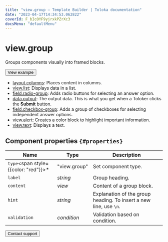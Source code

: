 ```yaml
---
title: "view.group — Template Builder | Toloka documentation"
date: "2023-04-17T14:34:53.062822"
coverId: F_bIcOYF9yjrxkPZrXc3
docsMenu: "defaultMenu"
---
```


# view.group

Groups components visually into framed blocks.

<Button themeColor="light" view="default" size="l" type="link" url="https://ya.cc/t/eYAQsjHW48x8ZG">View example</Button>

<Cut title="Components used in the example">

- [layout.columns](/docs/template-builder/reference/layout.columns): Places content in columns.
- [view.list](/docs/template-builder/reference/view.list): Displays data in a list.
- [field.radio-group](/docs/template-builder/reference/field.radio-group): Adds radio buttons for selecting an answer option.
- [data.output](/docs/template-builder/operations/work-with-data): The output data. This is what you get when a Toloker clicks the **Submit** button.
- [field.checkbox-group](/docs/template-builder/reference/field.checkbox-group): Adds a group of checkboxes for selecting independent answer options.
- [view.alert](/docs/template-builder/reference/view.alert): Creates a color block to highlight important information.
- [view.text](/docs/template-builder/reference/view.text): Displays a text.

</Cut>

## Component properties `{#properties}`

**Name** | **Type** | **Description**
----- | ----- | -----
`type`<span style={{color: "red"}}>\*</span> | "view.group" | Set component type.
`label` | _string_ | Group heading.
`content` | _view_ | Content of a group block.
`hint` | _string_ | Explanation of the group heading. To insert a new line, use `\n`.
`validation` | _condition_ | Validation based on condition.

<Button themeColor="light" view="default" size="l" type="link" url="/docs/guide/troubleshooting/support?form-source=template-builder-reference-view-group">Contact support</Button>